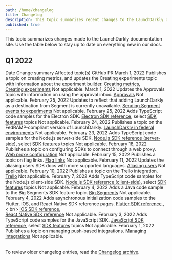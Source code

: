 ```yaml
---
path: /home/changelog
title: Changelog
description: This topic summarizes recent changes to the LaunchDarkly documentation.
published: true
---
```


This topic summarizes changes made to the LaunchDarkly documentation site. Use the table below to stay up to date on everything new in our docs.

## Q1 2022

<Table>
  <TableHeader>
    <TableHeadCell>Date</TableHeadCell>
    <TableHeadCell>Change summary</TableHeadCell>
    <TableHeadCell>Affected topic(s)</TableHeadCell>
    <TableHeadCell>GitHub PR</TableHeadCell>
  </TableHeader>
  <TableBody>
  <TableRow>
    <TableCell>March 1, 2022</TableCell>
    <TableCell>Publishes a topic on creating metrics, and updates the Creating experiments topic with information about the experiment builder.</TableCell>
    <TableCell><a href="/home/experimentation/creating-metrics">Creating metrics</a>,<br/>
    <a href="/home/experimentation/create">Creating experiments</a></TableCell>
    <TableCell>Not applicable.</TableCell>
  </TableRow>
  <TableRow>
    <TableCell>March 1, 2022</TableCell>
    <TableCell>Updates the Approvals topic with information on using the approval inbox.</TableCell>
    <TableCell><a href="/home/feature-workflows/approvals">Approvals</a></TableCell>
    <TableCell>Not applicable.</TableCell>
  </TableRow>
  <TableRow>
    <TableCell>February 25, 2022</TableCell>
    <TableCell>Updates to reflect that adding LaunchDarkly as a destination from Segment is currently unavailable.</TableCell>
    <TableCell><a href="/home/experimentation/segment">Sending Segment events to experiments</a></TableCell>
    <TableCell>Not applicable.</TableCell>
  </TableRow>
  <TableRow>
    <TableCell>February 25, 2022</TableCell>
    <TableCell>Adds TypeScript code samples for the Electron SDK.</TableCell>
    <TableCell><a href="/sdk/client-side/electron">Electron SDK reference</a>, select <a href="/sdk/features/">SDK features</a> topics</TableCell>
  <TableCell>Not applicable.</TableCell>
  </TableRow>
  <TableRow>
    <TableCell>February 24, 2022</TableCell>
    <TableCell>Publishes a topic on the FedRAMP-compliant version of LaunchDarkly.</TableCell>
    <TableCell><a href="/home/advanced/federal">LaunchDarkly in federal environments</a></TableCell>
  <TableCell>Not applicable.</TableCell>
  </TableRow>
  <TableRow>
    <TableCell>February 23, 2022</TableCell>
    <TableCell>Adds TypeScript code samples for the Node.js server-side SDK.</TableCell>
    <TableCell><a href="/sdk/server-side/node-js">Node.js SDK reference (server-side)</a>, select <a href="/sdk/features/">SDK features</a> topics</TableCell>
    <TableCell>Not applicable.</TableCell>
  </TableRow>
  <TableRow>
    <TableCell>February 18, 2022</TableCell>
    <TableCell>Publishes a topic on configuring SDKs to connect through a web proxy.</TableCell>
    <TableCell><a href="/sdk/features/web-proxy">Web proxy configuration</a></TableCell>
    <TableCell>Not applicable.</TableCell>
  </TableRow>
  <TableRow>
    <TableCell>February 15, 2022</TableCell>
    <TableCell>Publishes a topic on flag links.</TableCell>
    <TableCell><a href="/home/flags/links">Flag links</a></TableCell>
    <TableCell>Not applicable.</TableCell>
  </TableRow>
  <TableRow>
    <TableCell>February 11, 2022</TableCell>
    <TableCell>Updates the aliasing users SDK docs with more supported languages.</TableCell>
    <TableCell><a href="/sdk/features/aliasing-users">Aliasing users</a></TableCell>
    <TableCell>Not applicable.</TableCell>
  </TableRow>
  <TableRow>
    <TableCell>February 10, 2022</TableCell>
    <TableCell>Publishes a topic on the Trello integration.</TableCell>
    <TableCell><a href="/integrations/trello">Trello</a></TableCell>
    <TableCell>Not applicable.</TableCell>
  </TableRow>
  <TableRow>
    <TableCell>February 7, 2022</TableCell>
    <TableCell>Adds TypeScript code samples for the Node.js client-side SDK.</TableCell>
    <TableCell><a href="/sdk/client-side/node-js">Node.js SDK reference (client-side)</a>, select <a href="/sdk/features/">SDK features</a> topics</TableCell>
    <TableCell>Not applicable.</TableCell>
  </TableRow>
  <TableRow>
    <TableCell>February 4, 2022</TableCell>
    <TableCell>Adds a Java code sample to the Big Segments SDK feature topic.</TableCell>
    <TableCell><a href="/sdk/features/big-segments">Big Segments</a></TableCell>
    <TableCell>Not applicable.</TableCell>
  </TableRow>
  <TableRow>
    <TableCell>February 4, 2022</TableCell>
    <TableCell>Adds asynchronous initialization code samples to the Flutter, iOS, and React Native SDK reference pages.</TableCell>
    <TableCell><a href="/sdk/client-side/flutter">Flutter SDK reference
    </a>,< br/>
    <a href="/sdk/client-side/ios">iOS SDK reference</a>,<br/>
    <a href="/sdk/client-side/react/react-native">React Native SDK reference</a>
    </TableCell>
    <TableCell>Not applicable.</TableCell>
  </TableRow>
  <TableRow>
    <TableCell>February 3, 2022</TableCell>
    <TableCell>Adds TypeScript code samples for the JavaScript SDK.</TableCell>
    <TableCell><a href="/sdk/client-side/javascript">JavaScript SDK reference</a>, select <a href="/sdk/features/">SDK features</a> topics</TableCell>
    <TableCell>Not applicable.</TableCell>
  </TableRow>
  <TableRow>
    <TableCell>February 1, 2022</TableCell>
    <TableCell>Publishes a topic on managing push-based integrations.</TableCell>
    <TableCell><a href="/integrations/managing">Managing integrations</a></TableCell>
    <TableCell>Not applicable.</TableCell>
  </TableRow>
</TableBody>
</Table>

To review older changelog entries, read the [Changelog archive](/home/changelog/archive).
